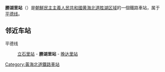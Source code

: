 {{unreferenced|time=2015-01-29T16:43:07+00:00}}
{{朝鮮半島車站資訊
|公司色 = blue
|文字色 = 
|站名 = 勝湖里站
|圖片 = 
|pxl = 
|圖片說明 =
|前一站 = [[立石里站_(黄海北道)|立石里]]
|前一站距離 = 4.8
|後一站距離 = 
|後一站 = [[晚达里站|晚达里]]
|所屬路線 = [[平德线|平德线]]
|距離 = 25.9
|起點站 = [[平壤站|平壤]]
|諺文 = 승호리역
|朝鮮漢字 = 勝湖里驛
|文觀部式 = Seungho-ri-yeok
|馬-賴式 = Sŭngho-ri-yŏk
|副站名 = 
|車站編號 = 
|停站路線數 = 
|所屬公司 = [[朝鮮民主主義人民共和國鐵道省|朝鮮民主主義人民共和國鐵道省]]
|所在地 =[[黄海北道|黄海北道]][[胜湖区域|胜湖区域]]
|車站構造 = 地面车站
|月台配置 = 
|啟用年月日 =
|廢站年月日 = 
|上下車人次 = 
|統計年度 = 
|轉車 = 
|備註 = 
|全寬備註 = 
}}

'''勝湖里站'''（{{lang-ko|승호리역}}）是[[朝鮮民主主義人民共和國|朝鮮民主主義人民共和國]][[黄海北道|黄海北道]][[胜湖区域|胜湖区域]]的一個鐵路車站，属于[[平德线|平德线]]。

==邻近车站==
平德线
:[[立石里站_(黄海北道)|立石里站]] - '''勝湖里站''' - [[晚达里站|晚达里站]]

{{朝鲜铁路小作品}}

{{平德线}}

[[Category:黃海北道鐵路車站|Category:黃海北道鐵路車站]]